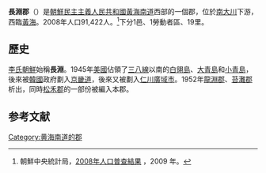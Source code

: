 {{Infobox  Korean settlement
| context = north
| img=DPRK2006 Hwangnam-Changyon.PNG
| hangul =장연군
| hanja ={{linktext|長|淵|郡}}
| rr=Jang-yeon-gun
| mr=Chang'yŏn-gun
|  pop = 91422
| popyear = 2008
|  divs = 1邑、1勞動者區、19里
}}
'''長淵郡'''（{{kor|諺=장연군|漢=長淵郡|羅=Jangyŏn gun|f=y}}）是[[朝鮮民主主義人民共和國|朝鮮民主主義人民共和國]][[黃海南道|黃海南道]]西部的一個郡，位於[[南大川|南大川]]下游，西臨[[黃海|黃海]]。2008年人口91,422人。<ref>朝鮮中央統計局，[http://unstats.un.org/unsd/demographic/sources/census/2010_PHC/North_Korea/Final%20national%20census%20report.pdf 2008年人口普查結果] {{Wayback|url=http://unstats.un.org/unsd/demographic/sources/census/2010_PHC/North_Korea/Final%20national%20census%20report.pdf |date=20100331091148 }}，2009 年。</ref>下分1邑、1勞動者區、19里。

==歷史==
[[李氏朝鮮|李氏朝鮮]]始稱'''長淵'''。1945年[[美國|美國]]佔領了[[三八線|三八線]]以南的[[白翎島|白翎島]]、[[大青島|大青島]]和[[小青島_(韓國)|小青島]]，後來被[[韓國|韓國]]政府劃入[[京畿道|京畿道]]，後來又被劃入[[仁川廣域市|仁川廣域市]]。1952年[[龍淵郡|龍淵郡]]、[[苔灘郡|苔灘郡]]析出，同時[[松禾郡|松禾郡]]的一部份被編入本郡。

==参考文献==
<div class="references-small">
<references></references>
</div>

{{黃海南道行政區劃}}

{{DEFAULTSORT:Jangyon-gun}}
[[Category:黄海南道的郡|Category:黄海南道的郡]]